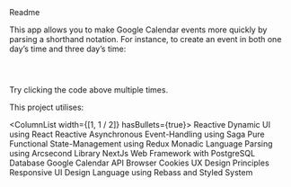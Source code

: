 
<Heading variant="h2" mt="1">
    Readme
</Heading>

<Divider color="text" mb="4" />

This app allows you to make Google Calendar events more quickly by parsing a shorthand notation. For instance, to create an event in both one day’s time and three day’s time:

<Code type="pre">
    <HistoryItem title="d, 3d buy some bananas" />
</Code>

Try clicking the code above multiple times.

<Heading variant="h3" mt="4">
    This project utilises:
</Heading>

<ColumnList width={[1, 1 / 2]} hasBullets={true}>
    <span>Reactive Dynamic UI using React</span>
    <span>Reactive Asynchronous Event-Handling using Saga</span>
    <span>Pure Functional State-Management using Redux</span>
    <span>Monadic Language Parsing using Arcsecond Library</span>
    <span>NextJs Web Framework with PostgreSQL Database</span>
    <span>Google Calendar API</span>
    <span>Browser Cookies</span>
    <span>UX Design Principles</span>
    <span>Responsive UI Design Language using Rebass and Styled System</span>
</ColumnList>
